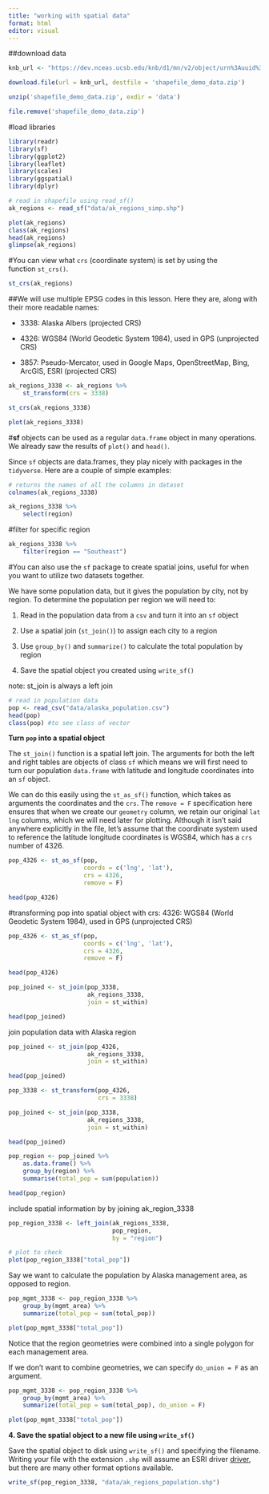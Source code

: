 ```yaml
---
title: "working with spatial data"
format: html
editor: visual
---
```


##download data

```r
knb_url <- "https://dev.nceas.ucsb.edu/knb/d1/mn/v2/object/urn%3Auuid%3Aaceaecb2-1ce0-4d41-a839-d3607d32bb58"

download.file(url = knb_url, destfile = 'shapefile_demo_data.zip')

unzip('shapefile_demo_data.zip', exdir = 'data')

file.remove('shapefile_demo_data.zip')
```

#load libraries

```r
library(readr)
library(sf)
library(ggplot2)
library(leaflet)
library(scales)
library(ggspatial)
library(dplyr)
```

```r
# read in shapefile using read_sf()
ak_regions <- read_sf("data/ak_regions_simp.shp")

plot(ak_regions)
class(ak_regions)
head(ak_regions)
glimpse(ak_regions)

```

#You can view what `crs` (coordinate system) is set by using the function `st_crs()`.

```r
st_crs(ak_regions)

```

##We will use multiple EPSG codes in this lesson. Here they are, along with their more readable names:

-   3338: Alaska Albers (projected CRS)

-   4326: WGS84 (World Geodetic System 1984), used in GPS (unprojected CRS)

-   3857: Pseudo-Mercator, used in Google Maps, OpenStreetMap, Bing, ArcGIS, ESRI (projected CRS)

```r
ak_regions_3338 <- ak_regions %>%
    st_transform(crs = 3338)

st_crs(ak_regions_3338)
```

```r
plot(ak_regions_3338)
```

\#**sf** objects can be used as a regular `data.frame` object in many operations. We already saw the results of `plot()` and `head()`.

Since `sf` objects are data.frames, they play nicely with packages in the `tidyverse`. Here are a couple of simple examples:

```r
# returns the names of all the columns in dataset
colnames(ak_regions_3338)
```

```r
ak_regions_3338 %>%
    select(region)
```

#filter for specific region

```r
ak_regions_3338 %>%
    filter(region == "Southeast")

```

#You can also use the `sf` package to create spatial joins, useful for when you want to utilize two datasets together.

We have some population data, but it gives the population by city, not by region. To determine the population per region we will need to:

1.  Read in the population data from a `csv` and turn it into an `sf` object

2.  Use a spatial join (`st_join()`) to assign each city to a region

3.  Use `group_by()` and `summarize()` to calculate the total population by region

4.  Save the spatial object you created using `write_sf()`

note: st_join is always a left join

```r
# read in population data
pop <- read_csv("data/alaska_population.csv")
head(pop)
class(pop) #to see class of vector
```

**Turn `pop` into a spatial object**

The `st_join()` function is a spatial left join. The arguments for both the left and right tables are objects of class `sf` which means we will first need to turn our population `data.frame` with latitude and longitude coordinates into an `sf` object.

We can do this easily using the `st_as_sf()` function, which takes as arguments the coordinates and the `crs`. The `remove = F` specification here ensures that when we create our `geometry` column, we retain our original `lat` `lng` columns, which we will need later for plotting. Although it isn’t said anywhere explicitly in the file, let’s assume that the coordinate system used to reference the latitude longitude coordinates is WGS84, which has a `crs` number of 4326.

```r
pop_4326 <- st_as_sf(pop,
                     coords = c('lng', 'lat'),
                     crs = 4326,
                     remove = F)

head(pop_4326)
```

#transforming pop into spatial object with crs: 4326: WGS84 (World Geodetic System 1984), used in GPS (unprojected CRS)

```r
pop_4326 <- st_as_sf(pop,
                     coords = c('lng', 'lat'),
                     crs = 4326,
                     remove = F)

head(pop_4326)
```

```r
pop_joined <- st_join(pop_3338, 
                      ak_regions_3338, 
                      join = st_within)

head(pop_joined)
```

join population data with Alaska region

```r
pop_joined <- st_join(pop_4326, 
                      ak_regions_3338, 
                      join = st_within)

head(pop_joined)
```

```r
pop_3338 <- st_transform(pop_4326, 
                         crs = 3338)
```

```r
pop_joined <- st_join(pop_3338, 
                      ak_regions_3338, 
                      join = st_within)

head(pop_joined)
```

```r
pop_region <- pop_joined %>%
    as.data.frame() %>%
    group_by(region) %>%
    summarise(total_pop = sum(population))

head(pop_region)
```

include spatial information by by joining ak_region_3338

```r
pop_region_3338 <- left_join(ak_regions_3338, 
                             pop_region, 
                             by = "region")

# plot to check
plot(pop_region_3338["total_pop"])
```

Say we want to calculate the population by Alaska management area, as opposed to region.

```r
pop_mgmt_3338 <- pop_region_3338 %>%
    group_by(mgmt_area) %>%
    summarize(total_pop = sum(total_pop))

plot(pop_mgmt_3338["total_pop"])
```

Notice that the region geometries were combined into a single polygon for each management area.

If we don’t want to combine geometries, we can specify `do_union = F` as an argument.

```r
pop_mgmt_3338 <- pop_region_3338 %>%
    group_by(mgmt_area) %>%
    summarize(total_pop = sum(total_pop), do_union = F)

plot(pop_mgmt_3338["total_pop"])
```

**4. Save the spatial object to a new file using `write_sf()`**

Save the spatial object to disk using `write_sf()` and specifying the filename. Writing your file with the extension `.shp` will assume an ESRI driver [driver](http://www.gdal.org/ogr_formats.html), but there are many other format options available.

```r
write_sf(pop_region_3338, "data/ak_regions_population.shp")
```
